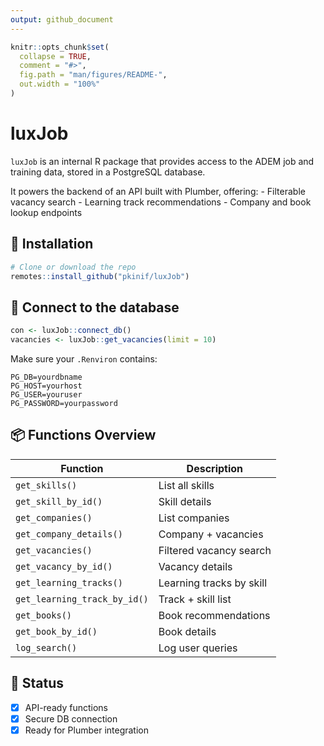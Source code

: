 ```yaml
---
output: github_document
---
```


<!-- README.md is generated from README.Rmd. Please edit that file -->

```r
knitr::opts_chunk$set(
  collapse = TRUE,
  comment = "#>",
  fig.path = "man/figures/README-",
  out.width = "100%"
)
```

# luxJob

<!-- badges: start -->
<!-- badges: end -->
`luxJob` is an internal R package that provides access to the ADEM job
and training data, stored in a PostgreSQL database.

It powers the backend of an API built with Plumber, offering: -
Filterable vacancy search - Learning track recommendations - Company and
book lookup endpoints

## 🚀 Installation

``` r
# Clone or download the repo
remotes::install_github("pkinif/luxJob")
```

## 🔌 Connect to the database

``` r
con <- luxJob::connect_db()
vacancies <- luxJob::get_vacancies(limit = 10)
```

Make sure your `.Renviron` contains:

    PG_DB=yourdbname
    PG_HOST=yourhost
    PG_USER=youruser
    PG_PASSWORD=yourpassword

## 📦 Functions Overview

| Function                     | Description              |
|------------------------------|--------------------------|
| `get_skills()`               | List all skills          |
| `get_skill_by_id()`          | Skill details            |
| `get_companies()`            | List companies           |
| `get_company_details()`      | Company + vacancies      |
| `get_vacancies()`            | Filtered vacancy search  |
| `get_vacancy_by_id()`        | Vacancy details          |
| `get_learning_tracks()`      | Learning tracks by skill |
| `get_learning_track_by_id()` | Track + skill list       |
| `get_books()`                | Book recommendations     |
| `get_book_by_id()`           | Book details             |
| `log_search()`               | Log user queries         |

## 🧪 Status

- [x] API-ready functions
- [x] Secure DB connection
- [x] Ready for Plumber integration
